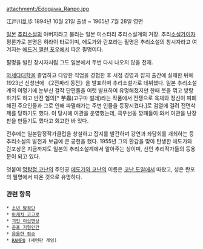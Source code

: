 attachment:/Edogawa_Ranpo.jpg

江戸川乱歩
1894년 10월 21일 출생 ~ 1965년 7월 28일 영면

[[일본]] [[추리소설]]의 아버지라고 불리는 일본 미스터리 추리소설계의 거장. 
추리[[소설가]]이자 평론가로 본명은 히라이 타로이며, 에도가와 란포라는 필명은 추리소설의 창시자라고 여겨지는 [[에드거 앨런 포우]]에서 따온 필명이다.

필명을 빌린 창시자처럼 그도 일본에서 두번 다시 나오지 않을 천재.  

[[와세다대학]]을 졸업하고 다양한 직업을 경험한 후 서점 경영과 잡지 출간에 실패한 뒤에  1923년 신청년에 《2전짜리 동전》을 발표하며 추리소설가로 데뷔했다. 일본 추리소설계의 여명기에 눈부신 걸작 단편들을 여럿 발표하여 유명해졌지만 한때 붓을 꺾고 방랑하기도 하고 반전 혐의[* 芋蟲(고구마 벌레)라는 작품에서 전쟁으로 육체와 정신이 피폐해진 주요인물과 그로 인해 파멸해가는 주변 인물을 등장시켰다.]로 검열에 걸려 전면삭제를 당하기도 했다. 이 당시에 여관을 운영했는데, 극우선동 깡패들이 와서 여관을 난장판을 만들기도 했다고 회고한 바 있다. 

전후에는 일본탐정작가클럽을 창설하고 잡지를 발간하며 강연과 좌담회를 개최하는 등 추리소설의 발전과 보급에 큰 공헌을 했다. 1955년 그의 환갑을 맞아 탄생한 에도가와 란포상은 지금까지도 일본의 추리소설계에서 알아주는 상이며, 신인 추리작가들의 등용문이 되고 있다.

덧붙여 [[명탐정 코난]]의 주인공 [[에도가와 코난]]의 이름은 [[코난 도일]]에서 따왔고, 성은 란포의 필명에서 따온 것으로 유명하다.

=== 관련 항목 ===
 * [[소년 탐정단]]
 * [[아케치 코고로]]
 * [[괴인 이십면상]]
 * [[공포 기형인간]]
 * [[음울한 짐승]]
 * [[RAMPO]] (새턴판 게임)

